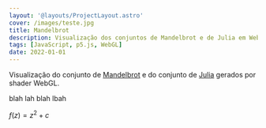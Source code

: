 ```yaml
---
layout: '@layouts/ProjectLayout.astro'
cover: /images/teste.jpg
title: Mandelbrot
description: Visualização dos conjuntos de Mandelbrot e de Julia em WebGL.
tags: [JavaScript, p5.js, WebGL]
date: 2022-01-01
---
```



Visualização do conjunto de [Mandelbrot](https://en.wikipedia.org/wiki/Mandelbrot_set) e do conjunto de [Julia](https://en.wikipedia.org/wiki/Julia_set) gerados por shader WebGL.

<div class="flex flex-wrap justify-center gap-4 my-4">
	<MandelbrotSet client:only="react" />
	<JuliaSet client:only="react" />
</div>

blah lah blah lbah

$f(z) = z^2 + c$
